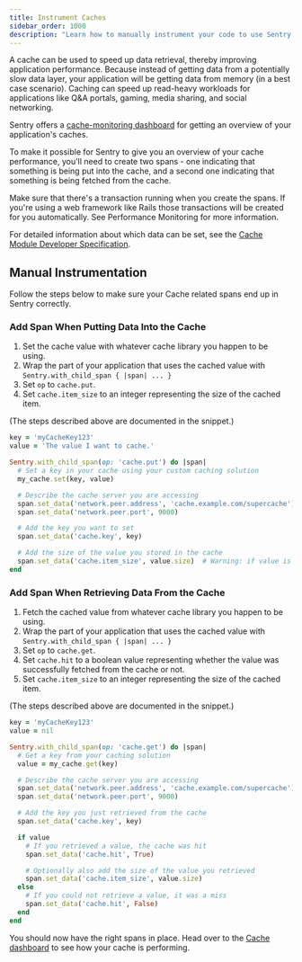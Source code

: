 ```yaml
---
title: Instrument Caches
sidebar_order: 1000
description: "Learn how to manually instrument your code to use Sentry's Caches module. "
---
```

A cache can be used to speed up data retrieval, thereby improving application performance. Because instead of getting data from a potentially slow data layer, your application will be getting data from memory (in a best case scenario). Caching can speed up read-heavy workloads for applications like Q&A portals, gaming, media sharing, and social networking.

Sentry offers a [cache-monitoring dashboard](https://sentry.io/orgredirect/organizations/:orgslug/performance/caches/) for getting an overview of your application's caches.

To make it possible for Sentry to give you an overview of your cache performance, you'll need to create two spans - one indicating that something is being put into the cache, and a second one indicating that something is being fetched from the cache.

Make sure that there's a transaction running when you create the spans. If you're using a web framework like Rails those transactions will be created for you automatically. See <PlatformLink to='/performance/'>Performance Monitoring</PlatformLink> for more information.

For detailed information about which data can be set, see the [Cache Module Developer Specification](https://develop.sentry.dev/sdk/performance/modules/caches/).

## Manual Instrumentation

Follow the steps below to make sure your Cache related spans end up in Sentry correctly.

### Add Span When Putting Data Into the Cache

1. Set the cache value with whatever cache library you happen to be using.
2. Wrap the part of your application that uses the cached value with  `Sentry.with_child_span { |span| ... }`
3. Set `op` to `cache.put`.
4. Set `cache.item_size` to an integer representing the size of the cached item.

(The steps described above are documented in the snippet.)

```ruby
key = 'myCacheKey123'
value = 'The value I want to cache.'

Sentry.with_child_span(op: 'cache.put') do |span|
  # Set a key in your cache using your custom caching solution
  my_cache.set(key, value)

  # Describe the cache server you are accessing
  span.set_data('network.peer.address', 'cache.example.com/supercache')
  span.set_data('network.peer.port', 9000)

  # Add the key you want to set
  span.set_data('cache.key', key)

  # Add the size of the value you stored in the cache
  span.set_data('cache.item_size', value.size)  # Warning: if value is very big this could use lots of memory
end
```


### Add Span When Retrieving Data From the Cache

1. Fetch the cached value from whatever cache library you happen to be using.
2. Wrap the part of your application that uses the cached value with  `Sentry.with_child_span { |span| ... }`
3. Set `op` to `cache.get`.
4. Set `cache.hit` to a boolean value representing whether the value was successfully fetched from the cache or not.
5. Set `cache.item_size` to an integer representing the size of the cached item.

(The steps described above are documented in the snippet.)

```ruby
key = 'myCacheKey123'
value = nil

Sentry.with_child_span(op: 'cache.get') do |span|
  # Get a key from your caching solution
  value = my_cache.get(key)

  # Describe the cache server you are accessing
  span.set_data('network.peer.address', 'cache.example.com/supercache')
  span.set_data('network.peer.port', 9000)

  # Add the key you just retrieved from the cache
  span.set_data('cache.key', key)

  if value
    # If you retrieved a value, the cache was hit
    span.set_data('cache.hit', True)

    # Optionally also add the size of the value you retrieved
    span.set_data('cache.item_size', value.size)
  else
    # If you could not retrieve a value, it was a miss
    span.set_data('cache.hit', False)
  end
end
```

You should now have the right spans in place. Head over to the [Cache dashboard](https://sentry.io/orgredirect/organizations/:orgslug/performance/caches/) to see how your cache is performing.
